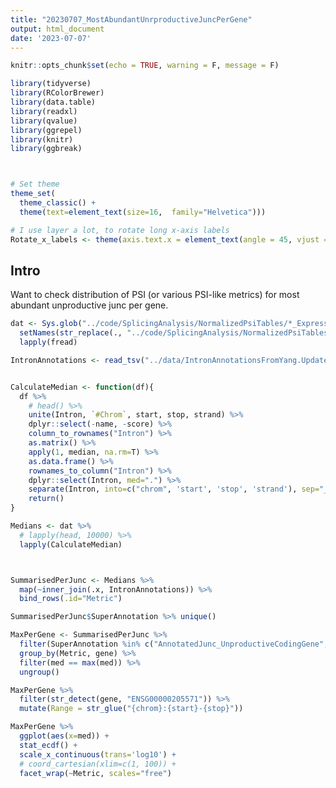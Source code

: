 ```yaml
---
title: "20230707_MostAbundantUnrproductiveJuncPerGene"
output: html_document
date: '2023-07-07'
---
```


```r
knitr::opts_chunk$set(echo = TRUE, warning = F, message = F)

library(tidyverse)
library(RColorBrewer)
library(data.table)
library(readxl)
library(qvalue)
library(ggrepel)
library(knitr)
library(ggbreak)



# Set theme
theme_set(
  theme_classic() +
  theme(text=element_text(size=16,  family="Helvetica")))

# I use layer a lot, to rotate long x-axis labels
Rotate_x_labels <- theme(axis.text.x = element_text(angle = 45, vjust = 1, hjust=1))
```

## Intro

Want to check distribution of PSI (or various PSI-like metrics) for most abundant unproductive junc per gene.

```r
dat <- Sys.glob("../code/SplicingAnalysis/NormalizedPsiTables/*_Expression.Splicing.bed.gz") %>%
  setNames(str_replace(., "../code/SplicingAnalysis/NormalizedPsiTables/(.+?)_Expression.Splicing.bed.gz", "\\1")) %>%
  lapply(fread)

IntronAnnotations <- read_tsv("../data/IntronAnnotationsFromYang.Updated.tsv.gz")


CalculateMedian <- function(df){
  df %>%
    # head() %>%
    unite(Intron, `#Chrom`, start, stop, strand) %>%
    dplyr::select(-name, -score) %>%
    column_to_rownames("Intron") %>%
    as.matrix() %>%
    apply(1, median, na.rm=T) %>%
    as.data.frame() %>%
    rownames_to_column("Intron") %>%
    dplyr::select(Intron, med=".") %>%
    separate(Intron, into=c("chrom", 'start', 'stop', 'strand'), sep="_", convert=T) %>%
    return()
}

Medians <- dat %>%
  # lapply(head, 10000) %>%
  lapply(CalculateMedian)



SummarisedPerJunc <- Medians %>%
  map(~inner_join(.x, IntronAnnotations)) %>%
  bind_rows(.id="Metric")

SummarisedPerJunc$SuperAnnotation %>% unique()

MaxPerGene <- SummarisedPerJunc %>%
  filter(SuperAnnotation %in% c("AnnotatedJunc_UnproductiveCodingGene", "UnannotatedJunc_ProductiveCodingGene")) %>%
  group_by(Metric, gene) %>%
  filter(med == max(med)) %>%
  ungroup()

MaxPerGene %>%
  filter(str_detect(gene, "ENSG00000205571")) %>%
  mutate(Range = str_glue("{chrom}:{start}-{stop}"))

MaxPerGene %>%
  ggplot(aes(x=med)) +
  stat_ecdf() +
  scale_x_continuous(trans='log10') +
  # coord_cartesian(xlim=c(1, 100)) +
  facet_wrap(~Metric, scales="free") 

```

